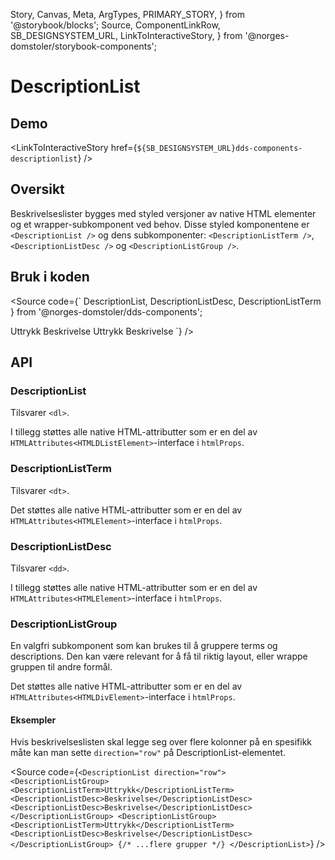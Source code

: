   Story,
  Canvas,
  Meta,
  ArgTypes,
  PRIMARY_STORY,
} from '@storybook/blocks';
  Source,
  ComponentLinkRow,
  SB_DESIGNSYSTEM_URL,
  LinkToInteractiveStory,
} from '@norges-domstoler/storybook-components';

<Meta of={DescriptionListStories} />

# DescriptionList

<ComponentLinkRow
  docsHref="https://design.domstol.no/987b33f71/p/46584e-descriptionlist/b/304a53"
  figmaHref="https://www.figma.com/file/ewqSDmkgqDQ5PyOsRp4V5b/?node-id=3332%3A94241"
  githubHref="https://github.com/domstolene/designsystem/tree/main/packages/components/src/components/DescriptionList"
/>

## Demo

<Canvas>
  <Story of={DescriptionListStories.Default} />
</Canvas>

<LinkToInteractiveStory
  href={`${SB_DESIGNSYSTEM_URL}dds-components-descriptionlist`}
/>

## Oversikt

Beskrivelseslister bygges med styled versjoner av native HTML elementer og et wrapper-subkomponent ved behov. Disse styled komponentene er `<DescriptionList />` og dens subkomponenter: `<DescriptionListTerm />`, `<DescriptionListDesc />` og `<DescriptionListGroup />`.

## Bruk i koden

<Source
  code={`
  DescriptionList,
  DescriptionListDesc,
  DescriptionListTerm
  } from '@norges-domstoler/dds-components';

<DescriptionList>
  <DescriptionListTerm>Uttrykk</DescriptionListTerm>
  <DescriptionListDesc>Beskrivelse</DescriptionListDesc>
  <DescriptionListTerm>Uttrykk</DescriptionListTerm>
  <DescriptionListDesc>Beskrivelse</DescriptionListDesc>
</DescriptionList>
`} />

## API

### DescriptionList

Tilsvarer `<dl>`.

<ArgTypes of={DescriptionListStories} />

I tillegg støttes alle native HTML-attributter som er en del av `HTMLAttributes<HTMLDListElement>`-interface i `htmlProps`.

### DescriptionListTerm

Tilsvarer `<dt>`.

Det støttes alle native HTML-attributter som er en del av `HTMLAttributes<HTMLElement>`-interface i `htmlProps`.

### DescriptionListDesc

Tilsvarer `<dd>`.

<ArgTypes of={DescriptionListDesc} />

I tillegg støttes alle native HTML-attributter som er en del av `HTMLAttributes<HTMLElement>`-interface i `htmlProps`.

### DescriptionListGroup

En valgfri subkomponent som kan brukes til å gruppere terms
og descriptions. Den kan være relevant for å få til riktig layout, eller wrappe gruppen
til andre formål.

<ArgTypes of={DescriptionListGroup} />

Det støttes alle native HTML-attributter som er en del av `HTMLAttributes<HTMLDivElement>`-interface i `htmlProps`.

#### Eksempler

Hvis beskrivelseslisten skal legge seg over flere kolonner
på en spesifikk måte kan man sette `direction="row"` på DescriptionList-elementet.

<Source
  code={`
  <DescriptionList direction="row">
  <DescriptionListGroup>
   <DescriptionListTerm>Uttrykk</DescriptionListTerm>
   <DescriptionListDesc>Beskrivelse</DescriptionListDesc>
   <DescriptionListDesc>Beskrivelse</DescriptionListDesc>
  </DescriptionListGroup>
  <DescriptionListGroup>
   <DescriptionListTerm>Uttrykk</DescriptionListTerm>
   <DescriptionListDesc>Beskrivelse</DescriptionListDesc>
  </DescriptionListGroup>
  {/* ...flere grupper */}
  </DescriptionList>
  `}
/>
